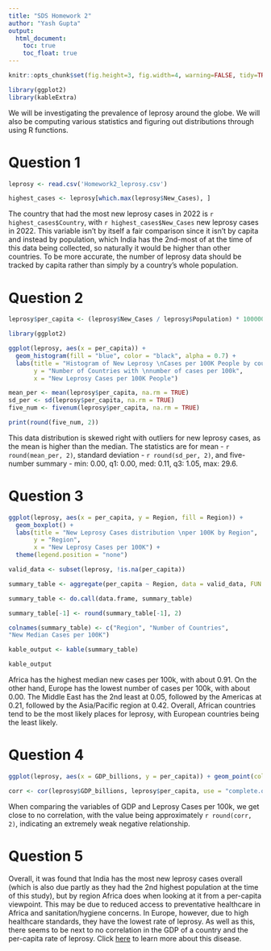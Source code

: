 ---
title: "SDS Homework 2"
author: "Yash Gupta"
output:
  html_document:
    toc: true
    toc_float: true
---

```{r global_options, echo=FALSE}
knitr::opts_chunk$set(fig.height=3, fig.width=4, warning=FALSE, tidy=TRUE, tidy.opts=list(width.cutoff=60))

library(ggplot2)
library(kableExtra)
```

We will be investigating the prevalence of leprosy around the globe. We will also be computing various statistics and figuring out distributions through using R functions.

# Question 1

```{r}

leprosy <- read.csv('Homework2_leprosy.csv')

highest_cases <- leprosy[which.max(leprosy$New_Cases), ]
```

The country that had the most new leprosy cases in 2022 is `r highest_cases$Country`, with `r highest_cases$New_Cases` new leprosy cases in 2022. This variable isn’t by itself a fair comparison since it isn’t by capita and instead by population, which India has the 2nd-most of at the time of this data being collected, so naturally it would be higher than other countries. To be more accurate, the number of leprosy data should be tracked by capita rather than simply by a country’s whole population.

# Question 2

```{r}

leprosy$per_capita <- (leprosy$New_Cases / leprosy$Population) * 100000

library(ggplot2)

ggplot(leprosy, aes(x = per_capita)) +
  geom_histogram(fill = "blue", color = "black", alpha = 0.7) +
  labs(title = "Histogram of New Leprosy \nCases per 100K People by country",
       y = "Number of Countries with \nnumber of cases per 100k",
       x = "New Leprosy Cases per 100K People")

mean_per <- mean(leprosy$per_capita, na.rm = TRUE)
sd_per <- sd(leprosy$per_capita, na.rm = TRUE)
five_num <- fivenum(leprosy$per_capita, na.rm = TRUE)

print(round(five_num, 2))

```

This data distribution is skewed right with outliers for new leprosy cases, as the mean is higher than the median. The statistics are for mean - `r round(mean_per, 2)`, standard deviation - `r round(sd_per, 2)`, and five-number summary - min: 0.00, q1: 0.00, med: 0.11, q3: 1.05, max: 29.6.

# Question 3

```{r}
ggplot(leprosy, aes(x = per_capita, y = Region, fill = Region)) +
  geom_boxplot() +
  labs(title = "New Leprosy Cases distribution \nper 100K by Region",
       y = "Region",
       x = "New Leprosy Cases per 100K") + 
  theme(legend.position = "none")

valid_data <- subset(leprosy, !is.na(per_capita))

summary_table <- aggregate(per_capita ~ Region, data = valid_data, FUN = function(x) c(length(x), per_capita = median(x, na.rm = TRUE)))

summary_table <- do.call(data.frame, summary_table)

summary_table[-1] <- round(summary_table[-1], 2)

colnames(summary_table) <- c("Region", "Number of Countries", 
"New Median Cases per 100K")

kable_output <- kable(summary_table)

kable_output

```

Africa has the highest median new cases per 100k, with about 0.91. On the other hand, Europe has the lowest number of cases per 100k, with about 0.00. The Middle East has the 2nd least at 0.05, followed by the Americas at 0.21, followed by the Asia/Pacific region at 0.42. Overall, African countries tend to be the most likely places for leprosy, with European countries being the least likely.

# Question 4

```{r}

ggplot(leprosy, aes(x = GDP_billions, y = per_capita)) + geom_point(color = "blue", size = 3) + labs(title = "Relationship between GDP and \nNew Leprosy Cases per 100K", x = "GDP (Billions)", y = "New Leprosy Cases per 100K")

corr <- cor(leprosy$GDP_billions, leprosy$per_capita, use = "complete.obs")
```

When comparing the variables of GDP and Leprosy Cases per 100k, we get close to no correlation, with the value being approximately `r round(corr, 2)`, indicating an extremely weak negative relationship.

# Question 5

Overall, it was found that India has the most new leprosy cases overall (which is also due partly as they had the 2nd highest population at the time of this study), but by region Africa does when looking at it from a per-capita viewpoint. This may be due to reduced access to preventative healthcare in Africa and sanitation/hygiene concerns. In Europe, however, due to high healthcare standards, they have the lowest rate of leprosy. As well as this, there seems to be next to no correlation in the GDP of a country and the per-capita rate of leprosy. Click [here](https://leprosyhistory.org/) to learn more about this disease.
